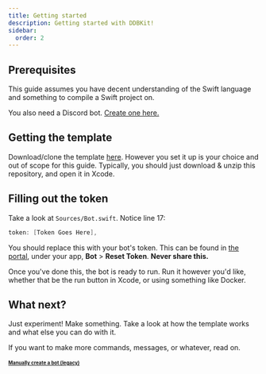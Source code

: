 ```yaml
---
title: Getting started
description: Getting started with DDBKit!
sidebar:
  order: 2
---
```


## Prerequisites
This guide assumes you have decent understanding of the Swift language and something to compile a Swift project on.

You also need a Discord bot. [Create one here.](https://discord.com/developers/applications?new_application=true)

## Getting the template
Download/clone the template [here](https://github.com/DDBKit/DDBKit-Template/). However you set it up is your
choice and out of scope for this guide. Typically, you should just download & unzip this repository, and open
it in Xcode.

## Filling out the token
Take a look at `Sources/Bot.swift`. Notice line 17:

```swift
token: [Token Goes Here],
```

You should replace this with your bot's token. This can be found in [the portal](https://discord.com/developers/applications),
under your app, **Bot** > **Reset Token**. **Never share this.**

Once you've done this, the bot is ready to run. Run it however you'd like, whether that be the run button
in Xcode, or using something like Docker.

## What next?
Just experiment! Make something. Take a look at how the template works and what else you can do with it.

If you want to make more commands, messages, or whatever, read on.
<br></br>
<sub><sup>[**Manually create a bot (legacy)**](https://raw.githubusercontent.com/DDBKit/DDBKit-docs/66901b4086f5148db9c3597bbf1725e2a65fb477/src/content/docs/start-here/getting-started.mdx)</sup></sub>